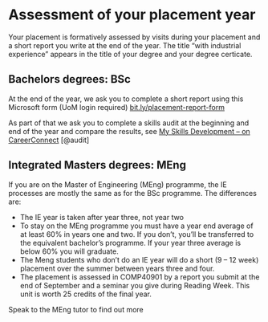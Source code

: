 # Assessment of your placement year {#assessment}

Your placement is formatively assessed by visits during your placement and a short report you write at the end of the year.  The title “with industrial experience” appears in the title of your degree and your degree certicate.

## Bachelors degrees: BSc {#bsc}

At the end of the year, we ask you to complete a short report using this Microsoft form (UoM login required) [bit.ly/placement-report-form](https://bit.ly/placement-report-form)

As part of that we ask you to complete a skills audit at the beginning and end of the year and compare the results, see [My Skills Development – on CareerConnect](https://www.careers.manchester.ac.uk/options/skills/myskills
) [@audit]

## Integrated Masters degrees: MEng {#meng}


If you are on the Master of Engineering (MEng) programme, the IE processes are mostly the same as for the BSc programme. The differences are:

* The IE year is taken after year three, not year two 
* To stay on the MEng programme you must have a year end average of at least 60% in years one and two. If you don’t, you’ll be transferred to the equivalent bachelor’s programme. If your year three average is below 60% you will graduate.
*  The Meng students who don’t do an IE year will do a short (9 – 12 week) placement over the summer between years three and four.
* The placement is assessed in COMP40901 by a report you submit at the end of September and a seminar you give during Reading Week. This unit is worth 25 credits of the final year.

Speak to the MEng tutor to find out more